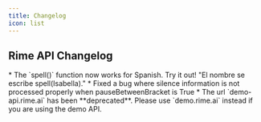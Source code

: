 ```yaml
---
title: Changelog
icon: list
---
```


## Rime API Changelog

<Update label="2025-03-26">
  * The `spell()` function now works for Spanish. Try it out! "El nombre se escribe spell(Isabella)."
  * Fixed a bug where silence information is not processed properly when pauseBetweenBracket is True
  * The url `demo-api.rime.ai` has been **deprecated**. Please use `demo.rime.ai` instead if you are using the demo API.
</Update>

